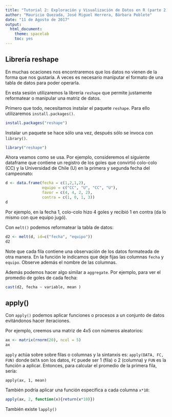 ```yaml
---
title: "Tutorial 2: Exploración y Visualización de Datos en R (parte 2)"
author: "Mauricio Quezada, José Miguel Herrera, Bárbara Poblete"
date: "11 de Agosto de 2017"
output: 
  html_document: 
    theme: spacelab
    toc: yes
---
```



## Librería reshape

En muchas ocaciones nos encontraremos que los datos no vienen de la forma que nos gustaría. A veces es necesario maniputar el formato de una tabla de datos para poder operarla.  

En esta sesión utilizaremos la librería ```reshape``` que permite justamente reformatear o manipular una matriz de datos. 

Primero que todo, necesitamos instalar el paquete ```reshape```. Para ello utilizaremos ```install.packages()```. 
```r
install.packages("reshape")
```

Instalar un paquete se hace sólo una vez, después sólo se invoca con ```library()```.

```r
library("reshape")
```

Ahora veamos como se usa.
Por ejemplo, consideremos el siguiente dataframe que contiene un registro de los goles que convirtió colo-colo (CC) y la Universidad de Chile (U) en la primera y segunda fecha del campeonato:

```r
d <- data.frame(fecha = c(1,2,1,2),
                equipo = c("CC", "U", "CC", "U"), 
                favor = c(4, 4, 2, 2),
                contra = c(1, 0, 1, 3))
d
```

Por ejemplo, en la fecha 1, colo-colo hizo 4 goles y recibió 1 en contra (da lo mismo con que equipo jugó). 

Con ```melt()``` podemos reformatear la tabla de datos:

```r
d2 <- melt(d, id=c("fecha", "equipo"))
d2
```

Note que cada fila contiene una observación de los datos formateada de otra manera. En la función le indicamos que deje fijas las columnas ```fecha``` y ```equipo```. Observe además el nombre de las columnas. 

Además podemos hacer algo similar a ```aggregate```. Por ejemplo, para ver el promedio de goles de cada fecha:

```r
cast(d2, fecha ~ variable, mean )
```


## apply()

Con ```apply()``` podemos aplicar funciones o procesos a un conjunto de datos evitándonos hacer iteraciones. 

Por ejemplo, creemos una matriz de 4x5 con números aleatorios: 
```r
ax <- matrix(rnorm(20), ncol = 5)
ax
```

```apply``` actúa sobre sobre filas o columnas y la sintanxis es: ```apply(DATA, FC, FUN)``` donde ```DATA``` son los datos, ```FC``` puede ser 1 (fila) o 2 (columna) y ```FUN``` es la función a aplicar. Entonces, para calcular el promedio de la primera fila, sería:
```
apply(ax, 1, mean)
```
También podría aplicar una función específica a cada columna ```x*10```:

```r
apply(ax, 2, function(x){return(x*10)})
```
También existe ```lapply()``` 




